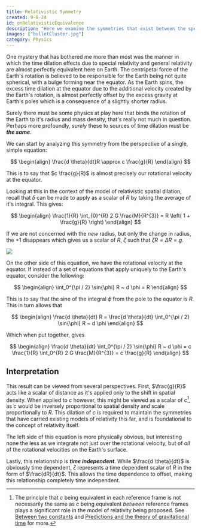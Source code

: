 ```yaml
---
title: Relativistic Symmetry
created: 9-8-24
id: onRelativisticEquivalence
description: "Here we examine the symmetries that exist between the specialized and generalized theories of relativity, how they affect our experience on Earth, and how they relate to the model of relativistic spatial dilation."
images: ["bulletCluster.jpg"]
category: Physics
---
```



One mystery that has bothered me more than most was the manner in which the time dilation effects due to special relativity and general relativity are almost perfectly equivalent here on Earth. The centripetal force of the Earth's rotation is believed to be responsible for the Earth being not quite spherical, with a bulge forming near the equator. As the Earth spins, the excess time dilation at the equator due to the additional velocity created by the Earth's rotation, is almost perfectly offset by the excess gravity at Earth's poles which is a consequence of a slightly shorter radius.

Surely there must be some physics at play here that binds the rotation of the Earth to it's radius and mass density, that's really not much in question. Perhaps more profoundly, _surely_ these to sources of time dilation must be ***the same***.

We can start by analyzing this symmetry from the perspective of a single, simple equation:

$$
\begin{align}
\frac{d \theta}{dt}R \approx c \frac{g}{R}
\end{align}
$$

This is to say that $c \frac{g}{R}$ is almost precisely our rotational velocity at the equator. 

Looking at this in the context of the model of relativistic spatial dilation, recall that $\delta$ can be made to apply as a scalar of $R$ by taking the average of it's integral. This gives:

$$
\begin{align}
\frac{1}{R} \int_{0}^{R} 2 G \frac{M}{R^{3}} = R \left( 1 + \frac{g}{R} \right)
\end{align}
$$

If we are not concerned with the _new_ radius, but only the change in radius, the $+ 1$ disappears which gives us a scalar of $R$, $\zeta$ such that $\zeta R = \Delta R = g$. 

<Image
    src="/assets/blog/sineIntegral.png"
    right
    md
    id="sine-integral-img"
    label
    desc="Integral of sine"
/>

On the other side of this equation, we have the rotational velocity at the equator. If instead of a set of equations that apply uniquely to the Earth's equator, consider the following:

$$
\begin{align}
 \int_0^{\pi / 2} \sin{\phi} R ~ d \phi = R
\end{align}
$$

This is to say that the sine of the integral $\phi$ from the pole to the equator is $R$. This in turn allows that

$$
\begin{align}
 \frac{d \theta}{dt} R = \frac{d \theta}{dt} \int_0^{\pi / 2} \sin{\phi} R ~ d \phi
\end{align}
$$

Which when put together, gives

$$
\begin{align}
\frac{d \theta}{dt} \int_0^{\pi / 2} \sin{\phi} R ~ d \phi = c \frac{1}{R} \int_0^{R} 2 G \frac{M}{R^{3}} = c \frac{g}{R}
\end{align}
$$

## Interpretation

This result can be viewed from several perspectives. First, $\frac{g}{R}$ acts like a scalar of distance as it's applied only to the shift in spatial density. When applied to $c$ however, this might be viewed as a scalar of $c$[^1], as $c$ would be inversely proportional to spatial density and scale proportionally to $R$. This dilation of $c$ is required to maintain the symmetries that have carried existing models of relativity this far, and is foundational to the concept of relativity itself.

The left side of this equation is more physically obvious, but interesting none the less as we integrate not just over the rotational velocity, but of _all_ of the rotational velocities on the Earth's surface.

Lastly, this relationship is ***time independent***. While $\frac{d \theta}{dt}$ is obviously time dependent, $\zeta$ represents a time dependent scalar of $R$ in the form of $\frac{dR}{dt}$. This allows the time dependence to offset, making this relationship completely time independent.


[^1]: The principle that $c$ being equivalent _in_ each reference frame is not necessarily the same as $c$ being equivalent _between_ reference frames plays a significant role in the model of relativity being proposed. See [Between two constants](/blog/physics/betweenTwoConstants) and [Predictions and the theory of gravitational time](/blog/physics/problemsResolvedByTheory) for more.
